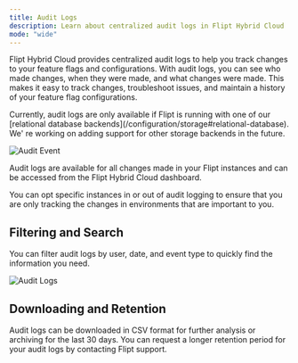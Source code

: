 ```yaml
---
title: Audit Logs
description: Learn about centralized audit logs in Flipt Hybrid Cloud
mode: "wide"
---
```


Flipt Hybrid Cloud provides centralized audit logs to help you track changes to your feature flags and configurations. With audit logs, you can see who made changes, when they were made, and what changes were made. This makes it easy to track changes, troubleshoot issues, and maintain a history of your feature flag configurations.

<Note>
Currently, audit logs are only available if Flipt is running with one of our [relational database backends](/configuration/storage#relational-database). We'
re working on adding support for other storage backends in the future.
</Note>

![Audit Event](/images/cloud/features/audit-event.png)

Audit logs are available for all changes made in your Flipt instances and can be accessed from the Flipt Hybrid Cloud dashboard.

You can opt specific instances in or out of audit logging to ensure that you are only tracking the changes in environments that are important to you.

## Filtering and Search

You can filter audit logs by user, date, and event type to quickly find the information you need.

![Audit Logs](/images/cloud/features/audit-list.png)

## Downloading and Retention

Audit logs can be downloaded in CSV format for further analysis or archiving for the last 30 days. You can request a longer retention period for your audit logs by contacting Flipt support.
